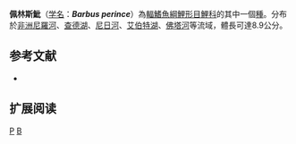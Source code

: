 {{Speciesbox 
| taxon = Barbus perince
| status = LC
| status_system = IUCN3.1
| authority = [[Rüppell|Rüppell]], 1835
| synonyms = *''Barbus donaldsonsmithi''<br /><small>Fowler, 1958</small>''
*''Barbus lawrae''<br /><small>Hopson, 1965</small>''
*''Barbus lepidus''<br /><small>Pfaff, 1933</small>''
*''Barbus pernice''<br /><small>Rüppell, 1835</small>''
}}

'''佩林斯魮'''（[[学名|学名]]：'''''Barbus perince'''''）為[[輻鰭魚綱|輻鰭魚綱]][[鯉形目|鯉形目]][[鯉科|鯉科]]的其中一個[[種|種]]。分布於[[非洲|非洲]][[尼羅河|尼羅河]]、[[查德湖|查德湖]]、[[尼日河|尼日河]]、[[艾伯特湖|艾伯特湖]]、[[佛塔河|佛塔河]]等流域，體長可達8.9公分。

== 参考文献 ==
*{{FishBase_species|genus=Barbus|species=perince|year=2011|month=12}}

== 扩展阅读 ==
{{refbegin}}
{{wikispecies-inline|Barbus perince|佩林斯魮}}
{{refend}}
{{Taxonbar|from=Q2379631}}

[[Category:魮屬|P]]
[[Category:1835年描述的鱼类|B]]